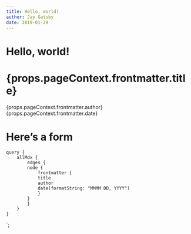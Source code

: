 ```yaml
---
title: Hello, world!
author: Jay Gatsby
date: 2019-01-29
---
```


# Hello, world!
<h1>{props.pageContext.frontmatter.title}</h1>
<span>{props.pageContext.frontmatter.author}</span>
<span>{props.pageContext.frontmatter.date}</span>

# Here’s a form

<SignUpForm />





    query {
        allMdx {
            edges {
            node {
                frontmatter {
                title
                author
                date(formatString: "MMMM DD, YYYY")
                }
            }
            }
        }
    }
`;